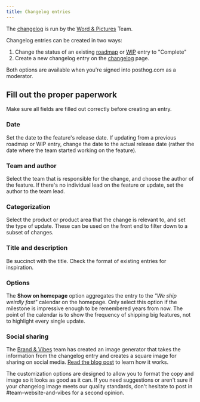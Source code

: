 ```yaml
---
title: Changelog entries
---
```


The [changelog](/changelog) is run by the [Word & Pictures](/teams/words-pictures) Team.

Changelog entries can be created in two ways:

1. Change the status of an existing [roadmap](/roadmap) or [WIP](/wip) entry to "Complete"
1. Create a new changelog entry on the [changelog](/changelog) page.

Both options are available when you're signed into posthog.com as a moderator.

## Fill out the proper paperwork

Make sure all fields are filled out correctly before creating an entry.

### Date

Set the date to the feature's release date. If updating from a previous roadmap or WIP entry, change the date to the actual release date (rather the date where the team started working on the feature).

### Team and author

Select the team that is responsible for the change, and choose the author of the feature. If there's no individual lead on the feature or update, set the author to the team lead.

### Categorization

Select the product or product area that the change is relevant to, and set the type of update. These can be used on the front end to filter down to a subset of changes.

### Title and description

Be succinct with the title. Check the format of existing entries for inspiration.

### Options

The **Show on homepage** option aggregates the entry to the _"We ship weirdly fast"_ calendar on the homepage. Only select this option if the milestone is impressive enough to be remembered years from now. The point of the calendar is to show the frequency of shipping big features, not to highlight every single update.

### Social sharing

The [Brand & Vibes](/teams/brand-vibes) team has created an image generator that takes the information from the changelog entry and creates a square image for sharing on social media. [Read the blog post](/blog/changelog-image-generator) to learn how it works.

The customization options are designed to allow you to format the copy and image so it looks as good as it can. If you need suggestions or aren't sure if your changelog image meets our quality standards, don't hesitate to post in <PrivateLink url="https://posthog.slack.com/archives/C01V9AT7DK4">#team-website-and-vibes</PrivateLink> for a second opinion.
